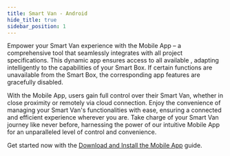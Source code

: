 ```yaml
---
title: Smart Van - Android
hide_title: true
sidebar_position: 1
---
```


<!--
 FROM   @site/src/components/templates/PageSoftware
 VER    1.0.3
-->





<SoftwareTitle
  name={software_name}
  status={software_status} />

<SoftwareHeader
  name={software_name}
  code={software_code}
  category={software_category}
  language={software_language}
  current_status={software_status}
  current_version={software_version}
  url_logo="/img/software/sv_mobile_app_android/sv_mobile_app_android_logo_200.png"
  url_repo="https://github.com/Smart-Van-2-0/com.robypomper.smartvan.app.android/"
  url_downloads="https://github.com/Smart-Van-2-0/com.robypomper.smartvan.app.android/releases/"
  url_support="https://github.com/Smart-Van-2-0/com.robypomper.smartvan.app.android/issues" >


Empower your Smart Van experience with the Mobile App – a comprehensive tool
that seamlessly integrates with all project specifications. This dynamic app
ensures access to all available <MapFeatures />, adapting intelligently to the
capabilities of your Smart Box. If certain functions are unavailable from the
Smart Box, the corresponding app features are gracefully disabled.

With the Mobile App, users gain full control over their Smart Van, whether in
close proximity or remotely via cloud connection. Enjoy the convenience of
managing your Smart Van's functionalities with ease, ensuring a connected and
efficient experience wherever you are. Take charge of your Smart Van journey
like never before, harnessing the power of our intuitive Mobile App for an
unparalleled level of control and convenience.

</SoftwareHeader>


Get started now with the [Download and Install the Mobile App](/docs/software/sv_mobile_app/android/guides/get_and_install_the_smartvan_mobile_app)
guide.